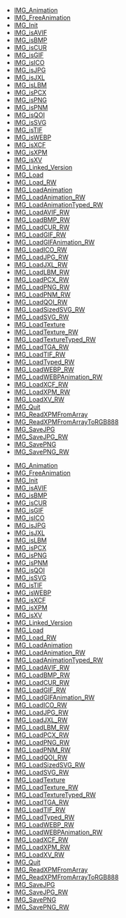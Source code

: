 <!-- DO NOT HAND-EDIT CATEGORY LISTS, THEY ARE AUTOGENERATED AND WILL BE OVERWRITTEN, BASED ON TAGS IN INDIVIDUAL PAGE FOOTERS. EDIT THOSE INSTEAD. -->
<!-- BEGIN CATEGORY LIST -->
* [[IMG_Animation]]
* [[IMG_FreeAnimation]]
* [[IMG_Init]]
* [[IMG_isAVIF]]
* [[IMG_isBMP]]
* [[IMG_isCUR]]
* [[IMG_isGIF]]
* [[IMG_isICO]]
* [[IMG_isJPG]]
* [[IMG_isJXL]]
* [[IMG_isLBM]]
* [[IMG_isPCX]]
* [[IMG_isPNG]]
* [[IMG_isPNM]]
* [[IMG_isQOI]]
* [[IMG_isSVG]]
* [[IMG_isTIF]]
* [[IMG_isWEBP]]
* [[IMG_isXCF]]
* [[IMG_isXPM]]
* [[IMG_isXV]]
* [[IMG_Linked_Version]]
* [[IMG_Load]]
* [[IMG_Load_RW]]
* [[IMG_LoadAnimation]]
* [[IMG_LoadAnimation_RW]]
* [[IMG_LoadAnimationTyped_RW]]
* [[IMG_LoadAVIF_RW]]
* [[IMG_LoadBMP_RW]]
* [[IMG_LoadCUR_RW]]
* [[IMG_LoadGIF_RW]]
* [[IMG_LoadGIFAnimation_RW]]
* [[IMG_LoadICO_RW]]
* [[IMG_LoadJPG_RW]]
* [[IMG_LoadJXL_RW]]
* [[IMG_LoadLBM_RW]]
* [[IMG_LoadPCX_RW]]
* [[IMG_LoadPNG_RW]]
* [[IMG_LoadPNM_RW]]
* [[IMG_LoadQOI_RW]]
* [[IMG_LoadSizedSVG_RW]]
* [[IMG_LoadSVG_RW]]
* [[IMG_LoadTexture]]
* [[IMG_LoadTexture_RW]]
* [[IMG_LoadTextureTyped_RW]]
* [[IMG_LoadTGA_RW]]
* [[IMG_LoadTIF_RW]]
* [[IMG_LoadTyped_RW]]
* [[IMG_LoadWEBP_RW]]
* [[IMG_LoadWEBPAnimation_RW]]
* [[IMG_LoadXCF_RW]]
* [[IMG_LoadXPM_RW]]
* [[IMG_LoadXV_RW]]
* [[IMG_Quit]]
* [[IMG_ReadXPMFromArray]]
* [[IMG_ReadXPMFromArrayToRGB888]]
* [[IMG_SaveJPG]]
* [[IMG_SaveJPG_RW]]
* [[IMG_SavePNG]]
* [[IMG_SavePNG_RW]]
<!-- END CATEGORY LIST -->
* [[IMG_Animation]]
* [[IMG_FreeAnimation]]
* [[IMG_Init]]
* [[IMG_isAVIF]]
* [[IMG_isBMP]]
* [[IMG_isCUR]]
* [[IMG_isGIF]]
* [[IMG_isICO]]
* [[IMG_isJPG]]
* [[IMG_isJXL]]
* [[IMG_isLBM]]
* [[IMG_isPCX]]
* [[IMG_isPNG]]
* [[IMG_isPNM]]
* [[IMG_isQOI]]
* [[IMG_isSVG]]
* [[IMG_isTIF]]
* [[IMG_isWEBP]]
* [[IMG_isXCF]]
* [[IMG_isXPM]]
* [[IMG_isXV]]
* [[IMG_Linked_Version]]
* [[IMG_Load]]
* [[IMG_Load_RW]]
* [[IMG_LoadAnimation]]
* [[IMG_LoadAnimation_RW]]
* [[IMG_LoadAnimationTyped_RW]]
* [[IMG_LoadAVIF_RW]]
* [[IMG_LoadBMP_RW]]
* [[IMG_LoadCUR_RW]]
* [[IMG_LoadGIF_RW]]
* [[IMG_LoadGIFAnimation_RW]]
* [[IMG_LoadICO_RW]]
* [[IMG_LoadJPG_RW]]
* [[IMG_LoadJXL_RW]]
* [[IMG_LoadLBM_RW]]
* [[IMG_LoadPCX_RW]]
* [[IMG_LoadPNG_RW]]
* [[IMG_LoadPNM_RW]]
* [[IMG_LoadQOI_RW]]
* [[IMG_LoadSizedSVG_RW]]
* [[IMG_LoadSVG_RW]]
* [[IMG_LoadTexture]]
* [[IMG_LoadTexture_RW]]
* [[IMG_LoadTextureTyped_RW]]
* [[IMG_LoadTGA_RW]]
* [[IMG_LoadTIF_RW]]
* [[IMG_LoadTyped_RW]]
* [[IMG_LoadWEBP_RW]]
* [[IMG_LoadWEBPAnimation_RW]]
* [[IMG_LoadXCF_RW]]
* [[IMG_LoadXPM_RW]]
* [[IMG_LoadXV_RW]]
* [[IMG_Quit]]
* [[IMG_ReadXPMFromArray]]
* [[IMG_ReadXPMFromArrayToRGB888]]
* [[IMG_SaveJPG]]
* [[IMG_SaveJPG_RW]]
* [[IMG_SavePNG]]
* [[IMG_SavePNG_RW]]
<!-- END CATEGORY LIST -->

